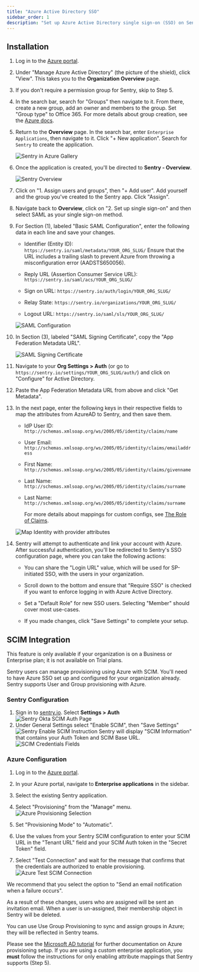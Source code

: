```yaml
---
title: "Azure Active Directory SSO"
sidebar_order: 1
description: "Set up Azure Active Directory single sign-on (SSO) on Sentry."
---
```


## Installation

1. Log in to the [Azure portal](https://portal.azure.com/).

1. Under "Manage Azure Active Directory" (the picture of the shield), click "View". This takes you to the **Organization Overview** page.

1. If you don't require a permission group for Sentry, skip to Step 5.

1. In the search bar, search for "Groups" then navigate to it. From there, create a new group, add an owner and members to the group. Set "Group type" to Office 365. For more details about group creation, see the [Azure docs](https://docs.microsoft.com/en-us/azure/active-directory/fundamentals/active-directory-groups-create-azure-portal).

1. Return to the **Overview** page. In the search bar, enter `Enterprise Applications`, then navigate to it. Click "+ New application". Search for `Sentry` to create the application.

   ![Sentry in Azure Gallery](azure-search-sentry.png)

1. Once the application is created, you'll be directed to **Sentry - Overview**.

   ![Sentry Overview](azure-sentry-overview.png)

1. Click on "1. Assign users and groups", then "+ Add user". Add yourself and the group you've created to the Sentry app. Click "Assign".

1. Navigate back to **Overview**, click on "2. Set up single sign-on" and then select SAML as your single sign-on method.

1. For Section (1), labeled "Basic SAML Configuration", enter the following data in each line and save your changes.

   - Identifier (Entity ID): `https://sentry.io/saml/metadata/YOUR_ORG_SLUG/` <Alert level="warning">Ensure that the URL includes a trailing slash to prevent Azure from throwing a misconfiguration error (AADSTS650056).</Alert>

   - Reply URL (Assertion Consumer Service URL): `https://sentry.io/saml/acs/YOUR_ORG_SLUG/`

   - Sign on URL: `https://sentry.io/auth/login/YOUR_ORG_SLUG/`

   - Relay State: `https://sentry.io/organizations/YOUR_ORG_SLUG/`

   - Logout URL: `https://sentry.io/saml/sls/YOUR_ORG_SLUG/`

   ![SAML Configuration](azure-basic-saml-configuration.png)

1. In Section (3), labeled "SAML Signing Certificate", copy the "App Federation Metadata URL".

   ![SAML Signing Certificate](azure-saml-signing-certificate.png)

1. Navigate to your **Org Settings > Auth** (or go to `https://sentry.io/settings/YOUR_ORG_SLUG/auth/`) and click on "Configure" for Active Directory.

1. Paste the App Federation Metadata URL from above and click "Get Metadata".

1. In the next page, enter the following keys in their respective fields to map the attributes from AzureAD to Sentry, and then save them.

   - IdP User ID: `http://schemas.xmlsoap.org/ws/2005/05/identity/claims/name`

   - User Email: `http://schemas.xmlsoap.org/ws/2005/05/identity/claims/emailaddress`

   - First Name: `http://schemas.xmlsoap.org/ws/2005/05/identity/claims/givenname`

   - Last Name: `http://schemas.xmlsoap.org/ws/2005/05/identity/claims/surname`

   - Last Name: `http://schemas.xmlsoap.org/ws/2005/05/identity/claims/surname`

     For more details about mappings for custom configs, see [The Role of Claims](https://docs.microsoft.com/en-us/windows-server/identity/ad-fs/technical-reference/the-role-of-claims).

   ![Map Identity with provider attributes](azure-map-identity-provider-attributes.png)

1. Sentry will attempt to authenticate and link your account with Azure. After successful authentication, you'll be redirected to Sentry's SSO configuration page, where you can take the following actions:

   - You can share the "Login URL" value, which will be used for SP-initiated SSO, with the users in your organization.

   - Scroll down to the bottom and ensure that "Require SSO" is checked if you want to enforce logging in with Azure Active Directory.

   - Set a "Default Role" for new SSO users. Selecting "Member" should cover most use-cases.

   - If you made changes, click "Save Settings" to complete your setup.

## SCIM Integration

<Note>

This feature is only available if your organization is on a Business or Enterprise plan; it is not available on Trial plans.

</Note>

Sentry users can manage provisioning using Azure with SCIM. You'll need to have Azure SSO set up and configured for your organization already. Sentry supports User and Group provisioning with Azure.

### Sentry Configuration

1. Sign in to [sentry.io](https://sentry.io). Select **Settings > Auth**
   ![Sentry Okta SCIM Auth Page](scim-settings-auth.png)
1. Under General Settings select "Enable SCIM", then "Save Settings"
   ![Sentry Enable SCIM Instruction](scim-enable-sentry.png)
   Sentry will display "SCIM Information" that contains your Auth Token and SCIM Base URL.
   ![SCIM Credentials Fields](scim-sentry-fields.png)

### Azure Configuration

1. Log in to the [Azure portal](https://portal.azure.com/).

1. In your Azure portal, navigate to **Enterprise applications** in the sidebar.

1. Select the existing Sentry application.

1. Select "Provisioning" from the "Manage" menu.
   ![Azure Provisioning Selection](azure-scim-provisioning.png)

1. Set "Provisioning Mode" to "Automatic".

1. Use the values from your Sentry SCIM configuration to enter your SCIM URL in the "Tenant URL" field and your SCIM Auth token in the "Secret Token" field.

1. Select "Test Connection" and wait for the message that confirms that the credentials are authorized to enable provisioning.
   ![Azure Test SCIM Connection](azure-scim-test-connection.png)

We recommend that you select the option to "Send an email notification when a failure occurs".

As a result of these changes, users who are assigned will be sent an invitation email. When a user is un-assigned, their membership object in Sentry will be deleted.

You can use Use Group Provisioning to sync and assign groups in Azure; they will be reflected in Sentry teams.

<Note>

Please see the [Microsoft AD tutorial](https://docs.microsoft.com/en-us/azure/active-directory/saas-apps/sentry-provisioning-tutorial) for further documentation on Azure provisioning setup. If you are using a custom enterprise application, you **must** follow the instructions for only enabling attribute mappings that Sentry supports (Step 5).

</Note>
